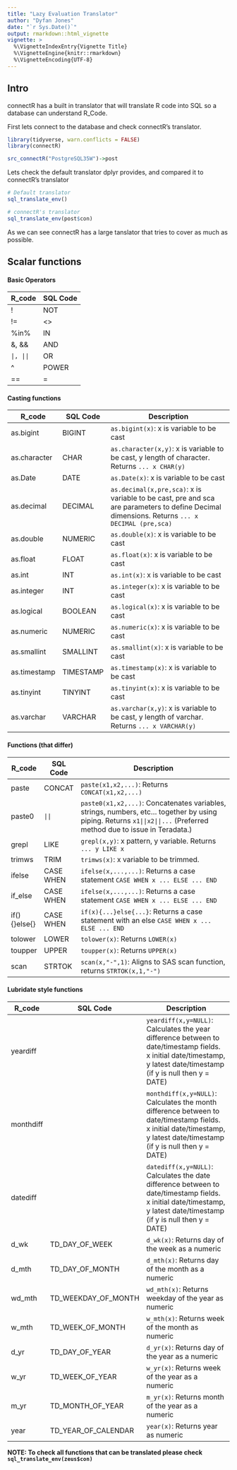 ```yaml
---
title: "Lazy Evaluation Translator"
author: "Dyfan Jones"
date: "`r Sys.Date()`"
output: rmarkdown::html_vignette
vignette: >
  %\VignetteIndexEntry{Vignette Title}
  %\VignetteEngine{knitr::rmarkdown}
  %\VignetteEncoding{UTF-8}
---
```


## Intro

connectR has a built in translator that will translate R code into SQL so a database can understand R_Code.

First lets connect to the database and check connectR's translator.

```r
library(tidyverse, warn.conflicts = FALSE)
library(connectR)

src_connectR("PostgreSQL35W")->post
```

Lets check the default translator dplyr provides, and compared it to connectR's translator

```r
# Default translator
sql_translate_env()

# connectR's translator
sql_translate_env(post$con)
```

As we can see connectR has a large tanslator that tries to cover as much as possible.

## Scalar functions

#### Basic Operators
 R_code | SQL Code 
--------|----------
       !|       NOT  
      !=|        <>                            
    %in%|        IN             
   &, &&|       AND             
 `|, ||`|        OR   
       ^|     POWER                     
      ==|         =   
      
#### Casting functions
 R_code | SQL Code | Description
--------|----------|------------------------------------------------
 as.bigint | BIGINT| `as.bigint(x)`: x is variable to be cast
 as.character | CHAR | `as.character(x,y)`: x is variable to be cast, y length of character. Returns `... x CHAR(y)`
 as.Date | DATE | `as.Date(x)`: x is variable to be cast
 as.decimal | DECIMAL | `as.decimal(x,pre,sca)`: x is variable to be cast, pre and sca are parameters to define Decimal dimensions. Returns `... x DECIMAL (pre,sca)`
 as.double | NUMERIC | `as.double(x)`: x is variable to be cast            
 as.float | FLOAT | `as.float(x)`: x is variable to be cast
 as.int | INT | `as.int(x)`: x is variable to be cast   
 as.integer | INT | `as.integer(x)`: x is variable to be cast   
 as.logical | BOOLEAN | `as.logical(x)`: x is variable to be cast       
 as.numeric | NUMERIC | `as.numeric(x)`: x is variable to be cast       
 as.smallint | SMALLINT | `as.smallint(x)`: x is variable to be cast   
 as.timestamp | TIMESTAMP | `as.timestamp(x)`: x is variable to be cast
 as.tinyint | TINYINT | `as.tinyint(x)`: x is variable to be cast
 as.varchar | VARCHAR | `as.varchar(x,y)`: x is variable to be cast, y length of varchar. Returns `... x VARCHAR(y)`          
 
#### Functions (that differ)
 R_code | SQL Code | Description
--------|----------|------------------------------------------------
 paste  | CONCAT   | `paste(x1,x2,...)`: Returns `CONCAT(x1,x2,...)`
 paste0 | `||`     | `paste0(x1,x2,...)`: Concatenates variables, strings, numbers, etc... together by using piping. Returns `x1||x2||...` (Preferred method due to issue in Teradata.)
 grepl  | LIKE     | `grepl(x,y)`: x pattern, y variable. Returns `... y LIKE x`
 trimws | TRIM     | `trimws(x)`: x variable to be trimmed.
 ifelse | CASE WHEN | `ifelse(x,...,...)`: Returns a case statement  `CASE WHEN x ... ELSE ... END`
 if_else | CASE WHEN | `ifelse(x,...,...)`: Returns a case statement  `CASE WHEN x ... ELSE ... END`
 if(){}else{} | CASE WHEN | `if(x){...}else{...}`: Returns a case statement with an else `CASE WHEN x ... ELSE ... END`
 tolower | LOWER   | `tolower(x)`: Returns `LOWER(x)`
 toupper | UPPER   | `toupper(x)`: Returns `UPPER(x)`
 scan    | STRTOK  | `scan(x,"-",1)`: Aligns to SAS scan function, returns `STRTOK(x,1,"-")`

#### Lubridate style functions
 R_code | SQL Code | Description
--------|----------|------------------------------------------------
 yeardiff |          | `yeardiff(x,y=NULL)`: Calculates the year difference between to date/timestamp fields. x initial date/timestamp, y latest date/timestamp (if y is null then y = DATE)
 monthdiff |          | `monthdiff(x,y=NULL)`: Calculates the month difference between to date/timestamp fields. x initial date/timestamp, y latest date/timestamp (if y is null then y = DATE)
  datediff |          | `datediff(x,y=NULL)`: Calculates the date difference between to date/timestamp fields. x initial date/timestamp, y latest date/timestamp (if y is null then y = DATE)
 d_wk   | TD_DAY_OF_WEEK | `d_wk(x)`: Returns day of the week as a numeric                       
 d_mth   | TD_DAY_OF_MONTH | `d_mth(x)`: Returns day of the month as a numeric
 wd_mth | TD_WEEKDAY_OF_MONTH | `wd_mth(x)`: Returns weekday of the year as numeric                    
 w_mth | TD_WEEK_OF_MONTH | `w_mth(x)`: Returns week of the month as numeric
 d_yr   | TD_DAY_OF_YEAR | `d_yr(x)`: Returns day of the year as a numeric
 w_yr  | TD_WEEK_OF_YEAR | `w_yr(x)`: Returns week of the year as a numeric
 m_yr       | TD_MONTH_OF_YEAR | `m_yr(x)`: Returns month of the year as a numeric
 year   | TD_YEAR_OF_CALENDAR | `year(x)`: Returns year as numeric

**NOTE: To check all functions that can be translated please check `sql_translate_env(zeus$con)`**
